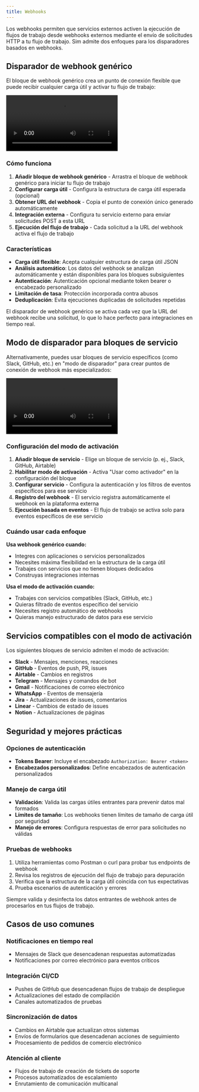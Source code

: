 ```yaml
---
title: Webhooks
---
```



Los webhooks permiten que servicios externos activen la ejecución de flujos de trabajo desde webhooks externos mediante el envío de solicitudes HTTP a tu flujo de trabajo. Sim admite dos enfoques para los disparadores basados en webhooks.

## Disparador de webhook genérico

El bloque de webhook genérico crea un punto de conexión flexible que puede recibir cualquier carga útil y activar tu flujo de trabajo:

<div className="mx-auto w-full overflow-hidden rounded-lg">
  <Video src="webhooks-1.mp4" width={700} height={450} />
</div>

### Cómo funciona

1. **Añadir bloque de webhook genérico** - Arrastra el bloque de webhook genérico para iniciar tu flujo de trabajo
2. **Configurar carga útil** - Configura la estructura de carga útil esperada (opcional)
3. **Obtener URL del webhook** - Copia el punto de conexión único generado automáticamente
4. **Integración externa** - Configura tu servicio externo para enviar solicitudes POST a esta URL
5. **Ejecución del flujo de trabajo** - Cada solicitud a la URL del webhook activa el flujo de trabajo

### Características

- **Carga útil flexible**: Acepta cualquier estructura de carga útil JSON
- **Análisis automático**: Los datos del webhook se analizan automáticamente y están disponibles para los bloques subsiguientes
- **Autenticación**: Autenticación opcional mediante token bearer o encabezado personalizado
- **Limitación de tasa**: Protección incorporada contra abusos
- **Deduplicación**: Evita ejecuciones duplicadas de solicitudes repetidas

<Callout type="info">
El disparador de webhook genérico se activa cada vez que la URL del webhook recibe una solicitud, lo que lo hace perfecto para integraciones en tiempo real.
</Callout>

## Modo de disparador para bloques de servicio

Alternativamente, puedes usar bloques de servicio específicos (como Slack, GitHub, etc.) en "modo de disparador" para crear puntos de conexión de webhook más especializados:

<div className="mx-auto w-full overflow-hidden rounded-lg">
  <Video src="slack-trigger.mp4" width={700} height={450} />
</div>

### Configuración del modo de activación

1. **Añadir bloque de servicio** - Elige un bloque de servicio (p. ej., Slack, GitHub, Airtable)
2. **Habilitar modo de activación** - Activa "Usar como activador" en la configuración del bloque
3. **Configurar servicio** - Configura la autenticación y los filtros de eventos específicos para ese servicio
4. **Registro del webhook** - El servicio registra automáticamente el webhook en la plataforma externa
5. **Ejecución basada en eventos** - El flujo de trabajo se activa solo para eventos específicos de ese servicio

### Cuándo usar cada enfoque

**Usa webhook genérico cuando:**
- Integres con aplicaciones o servicios personalizados
- Necesites máxima flexibilidad en la estructura de la carga útil
- Trabajes con servicios que no tienen bloques dedicados
- Construyas integraciones internas

**Usa el modo de activación cuando:**
- Trabajes con servicios compatibles (Slack, GitHub, etc.)
- Quieras filtrado de eventos específico del servicio
- Necesites registro automático de webhooks
- Quieras manejo estructurado de datos para ese servicio

## Servicios compatibles con el modo de activación

Los siguientes bloques de servicio admiten el modo de activación:

- **Slack** - Mensajes, menciones, reacciones
- **GitHub** - Eventos de push, PR, issues  
- **Airtable** - Cambios en registros
- **Telegram** - Mensajes y comandos de bot
- **Gmail** - Notificaciones de correo electrónico
- **WhatsApp** - Eventos de mensajería
- **Jira** - Actualizaciones de issues, comentarios
- **Linear** - Cambios de estado de issues
- **Notion** - Actualizaciones de páginas

## Seguridad y mejores prácticas

### Opciones de autenticación

- **Tokens Bearer**: Incluye el encabezado `Authorization: Bearer <token>`
- **Encabezados personalizados**: Define encabezados de autenticación personalizados

### Manejo de carga útil

- **Validación**: Valida las cargas útiles entrantes para prevenir datos mal formados
- **Límites de tamaño**: Los webhooks tienen límites de tamaño de carga útil por seguridad
- **Manejo de errores**: Configura respuestas de error para solicitudes no válidas

### Pruebas de webhooks

1. Utiliza herramientas como Postman o curl para probar tus endpoints de webhook
2. Revisa los registros de ejecución del flujo de trabajo para depuración
3. Verifica que la estructura de la carga útil coincida con tus expectativas
4. Prueba escenarios de autenticación y errores

<Callout type="warning">
Siempre valida y desinfecta los datos entrantes de webhook antes de procesarlos en tus flujos de trabajo.
</Callout>

## Casos de uso comunes

### Notificaciones en tiempo real
- Mensajes de Slack que desencadenan respuestas automatizadas
- Notificaciones por correo electrónico para eventos críticos

### Integración CI/CD  
- Pushes de GitHub que desencadenan flujos de trabajo de despliegue
- Actualizaciones del estado de compilación
- Canales automatizados de pruebas

### Sincronización de datos
- Cambios en Airtable que actualizan otros sistemas
- Envíos de formularios que desencadenan acciones de seguimiento
- Procesamiento de pedidos de comercio electrónico

### Atención al cliente
- Flujos de trabajo de creación de tickets de soporte
- Procesos automatizados de escalamiento
- Enrutamiento de comunicación multicanal